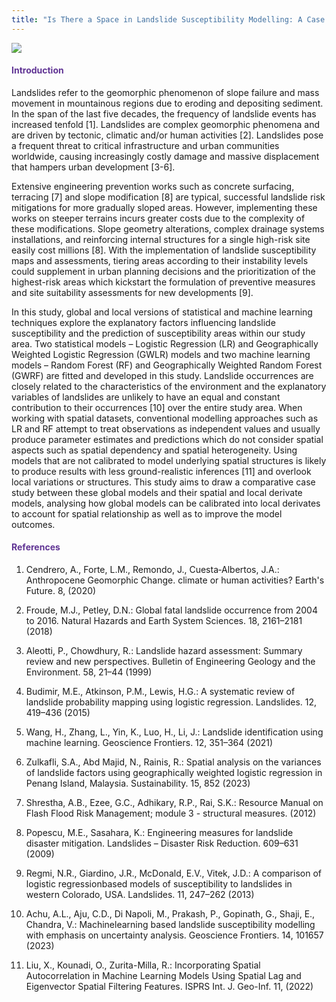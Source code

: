 ```yaml
---
title: "Is There a Space in Landslide Susceptibility Modelling: A Case Study of Valtellina Valley, Northern Italy" 
---
```


![](images/landslides%20(4).png)

::: {style="color: #603494;"}
#### Introduction {style="color: #603494;"}
:::

Landslides refer to the geomorphic phenomenon of slope failure and mass movement in mountainous
regions due to eroding and depositing sediment. In the span of the last five decades, the frequency of
landslide events has increased tenfold \[1\]. Landslides are complex geomorphic phenomena and are
driven by tectonic, climatic and/or human activities \[2\]. Landslides pose a frequent threat to critical
infrastructure and urban communities worldwide, causing increasingly costly damage and massive displacement that hampers urban development \[3-6\].

Extensive engineering prevention works such as concrete surfacing, terracing \[7\] and slope modification \[8\] are typical, successful landslide risk mitigations for more gradually sloped areas. However, implementing these works on steeper terrains incurs greater costs due to the complexity of these modifications. Slope geometry alterations, complex drainage systems installations, and reinforcing internal structures for a single high-risk site easily cost millions \[8\]. With the implementation of landslide susceptibility maps and assessments, tiering areas according to their instability levels could supplement in urban planning decisions and the prioritization of the highest-risk areas which kickstart the formulation of preventive measures and site suitability assessments for new developments \[9\].

In this study, global and local versions of statistical and machine learning techniques explore the
explanatory factors influencing landslide susceptibility and the prediction of susceptibility areas within
our study area. Two statistical models -- Logistic Regression (LR) and Geographically Weighted Logistic Regression (GWLR) models and two machine learning models -- Random Forest (RF) and Geographically Weighted Random Forest (GWRF) are fitted and developed in this study. Landslide occurrences are closely related to the characteristics of the environment and the explanatory variables of landslides are unlikely to have an equal and constant contribution to their occurrences \[10\] over the entire study area. When working with spatial datasets, conventional modelling approaches such as LR and RF attempt to treat observations as independent values and usually produce parameter estimates and predictions which do not consider spatial aspects such as spatial dependency and spatial heterogeneity. Using models that are not calibrated to model underlying spatial structures is likely to
produce results with less ground-realistic inferences \[11\] and overlook local variations or structures. This study aims to draw a comparative case study between these global models and their spatial
and local derivate models, analysing how global models can be calibrated into local derivates to account for spatial relationship as well as to improve the model outcomes.

::: {style="color: #603494;"}
#### References {style="color: #603494;"}
:::

1.  Cendrero, A., Forte, L.M., Remondo, J., Cuesta‐Albertos, J.A.: Anthropocene Geomorphic Change. climate or human activities? Earth\'s Future. 8, (2020)

2.  Froude, M.J., Petley, D.N.: Global fatal landslide occurrence from 2004 to 2016. Natural Hazards and Earth System Sciences. 18, 2161--2181 (2018)

3.  Aleotti, P., Chowdhury, R.: Landslide hazard assessment: Summary review and new perspectives. Bulletin of Engineering Geology and the Environment. 58, 21--44 (1999)

4.  Budimir, M.E., Atkinson, P.M., Lewis, H.G.: A systematic review of landslide probability mapping using logistic regression. Landslides. 12, 419--436 (2015)

5.  Wang, H., Zhang, L., Yin, K., Luo, H., Li, J.: Landslide identification using machine learning. Geoscience Frontiers. 12, 351--364 (2021)

6.  Zulkafli, S.A., Abd Majid, N., Rainis, R.: Spatial analysis on the variances of landslide factors using geographically weighted logistic regression in Penang Island, Malaysia. Sustainability. 15, 852 (2023)

7.  Shrestha, A.B., Ezee, G.C., Adhikary, R.P., Rai, S.K.: Resource Manual on Flash Flood Risk Management; module 3 - structural measures. (2012)

8.  Popescu, M.E., Sasahara, K.: Engineering measures for landslide disaster mitigation. Landslides -- Disaster Risk Reduction. 609--631 (2009)

9.  Regmi, N.R., Giardino, J.R., McDonald, E.V., Vitek, J.D.: A comparison of logistic regressionbased models of susceptibility to landslides in western Colorado, USA. Landslides. 11, 247--262 (2013)

10. Achu, A.L., Aju, C.D., Di Napoli, M., Prakash, P., Gopinath, G., Shaji, E., Chandra, V.: Machinelearning based landslide susceptibility modelling with emphasis on uncertainty analysis. Geoscience Frontiers. 14, 101657 (2023)

11. Liu, X., Kounadi, O., Zurita-Milla, R.: Incorporating Spatial Autocorrelation in Machine Learning Models Using Spatial Lag and Eigenvector Spatial Filtering Features. ISPRS Int. J. Geo-Inf. 11, (2022)
